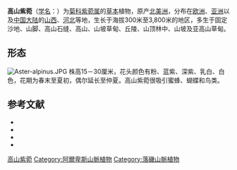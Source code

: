 {{Speciesbox
| status = 
| status_system = 
| image = The Botanical Magazine, Plate 199 (Volume 6, 1793).png
| image_width = 200px
| image_caption = 《[[柯蒂斯植物學雜誌|植物學雜誌]]》(1793)<br>''Aster alpinus''
| genus = Aster
| species = alpinus
| authority = L.
| subdivision_ranks =[[变种|变种]]
| subdivision =
* 高山紫菀 ''A. a.'' var. ''alpinus''
* 蛇岩高山紫菀 ''A. a.'' var. ''serpentimontanus''
* 伪形高山紫菀 ''A. a.'' var. ''fallx''
* 异苞高山紫菀 ''A. a.'' var. ''diversisquamus''
|synonyms_ref= <ref>{{GRIN | accessdate = 4 January 2018}}</ref>
|synonyms=* ''Aster alpinus'' var. ''dolomiticus'' (Beck) Onno
* ''Aster alpinus'' subsp. ''vierhapperi'' Onno
* ''Aster fallax'' Tamamsch.
* ''Aster garibaldii'' [[Christian_Georg_Brügger|Brügger]]
* ''Aster korshinskyi'' Tamamsch.
* ''Aster serpentimontanus'' Tamamsch.
}}

'''高山紫菀'''（[[学名|学名]]：{{lang|la|''Aster alpinus''}}）为[[菊科|菊科]][[紫菀属|紫菀属]]的[[草本|草本]]植物，原产[[北美洲|北美洲]]，分布在[[欧洲|欧洲]]、[[亚洲|亚洲]]以及[[中国大陆|中国大陆]]的[[山西|山西]]、[[河北|河北]]等地，生长于海拔300米至3,800米的地区，多生于固定沙地、山脚、高山石缝、高山、山坡草甸、丘陵、山顶林中、山坡及亚高山草甸。

==形态==
[[File:Aster-alpinus.JPG|thumb]]
株高15－30厘米，花头颜色有粉、蓝紫、深紫、乳白、白色，花期为春末至夏初，偶尔延长至仲夏。高山紫菀很吸引蜜蜂、蝴蝶和鸟类。

== 参考文献 ==
<div class="references-small">
* {{cite web| url =http://www.bioinfo.cn/db05/KmzwSpecies.php?action=view&id=3719| title =高山紫菀（原变种）| work =《中国高等植物数据库全库》| publisher =中国科学院微生物研究所| author =昆明植物研究所| accessdate =2009-02-25| deadurl =yes| archiveurl =https://web.archive.org/web/20160305002742/http://www.bioinfo.cn/db05/KmzwSpecies.php?action=view&id=3719| archivedate =2016-03-05}}
* {{CPNI| zh=高山紫菀蛇岩变种 | id=178-39004 | binomial=Aster alpinus | authority=(Tamamsch.) Ling | var=serpentimontanus | accessdate=2013-01-18}}
* {{CPNI| zh=高山紫菀伪形变种 | id=178-39007 | binomial=Aster alpinus | authority=(Tamamsch.) Ling | var=fallax | accessdate=2013-01-18}}
* {{CPNI| zh=高山紫菀异苞变种 | id=178-39009 | binomial=Aster alpinus | authority=Ling | var=diversisquamus | accessdate=2013-01-18}}
</div>
{{Commons|Aster alpinus}}
{{Wikispecies|Aster alpinus}}
{{Taxonbar|from=Q1342885}}

[[Category:紫菀属|高山紫菀]]
[[Category:阿爾卑斯山脈植物|Category:阿爾卑斯山脈植物]]
[[Category:落磯山脈植物|Category:落磯山脈植物]]

{{植物小作品}}